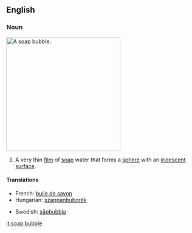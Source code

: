 ==English==
===Noun===
[[Image:Bubble brokenchopstick.jpg|300px|thumb|right|A soap bubble.]] 
{{en-noun}}
#A very thin [[film]] of [[soap]] water that forms a [[sphere]] with an [[iridescent]] [[surface]].

====Translations====
{{trans-top|a very thin film of soap water that forms a sphere}}
*French: [[bulle de savon]]
*Hungarian: [[szappanbuborék]]
{{mid}}
*Swedish: [[såpbubbla]] {{c}}
{{bottom}}

[[it:soap bubble]]